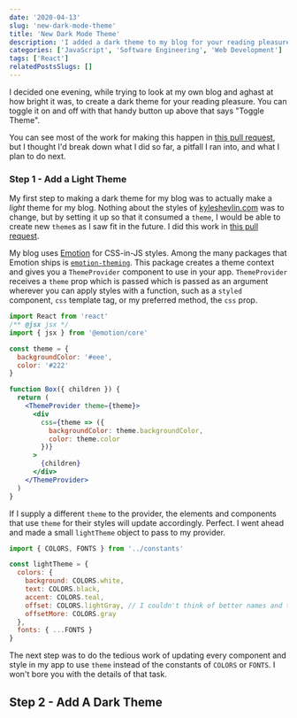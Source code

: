 ```yaml
---
date: '2020-04-13'
slug: 'new-dark-mode-theme'
title: 'New Dark Mode Theme'
description: 'I added a dark theme to my blog for your reading pleasure'
categories: ['JavaScript', 'Software Engineering', 'Web Development']
tags: ['React']
relatedPostsSlugs: []
---
```



I decided one evening, while trying to look at my own blog and aghast at how bright it was, to create a dark theme for your reading pleasure. You can toggle it on and off with that handy button up above that says "Toggle Theme". <Marker index={1} content="I've always tried to be <em>very</em> clear about what my UI does." />

You can see most of the work for making this happen in [this pull request](https://github.com/kyleshevlin/blog/pull/25), but I thought I'd break down what I did so far, a pitfall I ran into, and what I plan to do next.

### Step 1 - Add a Light Theme

My first step to making a dark theme for my blog was to actually make a _light_ theme for my blog. Nothing about the styles of [kyleshevlin.com](https://kyleshevlin.com) was to change, but by setting it up so that it consumed a `theme`, I would be able to create new `theme`s as I saw fit in the future. I did this work in [this pull request](https://github.com/kyleshevlin/blog/pull/24).

My blog uses [Emotion](https://emotion.sh/docs/introduction) for CSS-in-JS styles. Among the many packages that Emotion ships is [`emotion-theming`](https://emotion.sh/docs/emotion-theming). This package creates a theme context and gives you a `ThemeProvider` component to use in your app. `ThemeProvider` receives a `theme` prop which is passed which is passed as an argument wherever you can apply styles with a function, such as a `styled` component, `css` template tag, or my preferred method, the `css` prop.

```jsx
import React from 'react'
/** @jsx jsx */
import { jsx } from '@emotion/core'

const theme = {
  backgroundColor: '#eee',
  color: '#222'
}

function Box({ children }) {
  return (
    <ThemeProvider theme={theme}>
      <div
        css={theme => ({
          backgroundColor: theme.backgroundColor,
          color: theme.color
        })}
      >
        {children}
      </div>
    </ThemeProvider>
  )
}
```

If I supply a different `theme` to the provider, the elements and components that use `theme` for their styles will update accordingly. Perfect. I went ahead and made a small `lightTheme` object to pass to my provider.

```javascript
import { COLORS, FONTS } from '../constants'

const lightTheme = {
  colors: {
    background: COLORS.white,
    text: COLORS.black,
    accent: COLORS.teal,
    offset: COLORS.lightGray, // I couldn't think of better names and this works for me :)
    offsetMore: COLORS.gray
  },
  fonts: { ...FONTS }
}
```

The next step was to do the tedious work of updating every component and style in my app to use `theme` instead of the constants of `COLORS` or `FONTS`. I won't bore you with the details of that task.

## Step 2 - Add A Dark Theme
